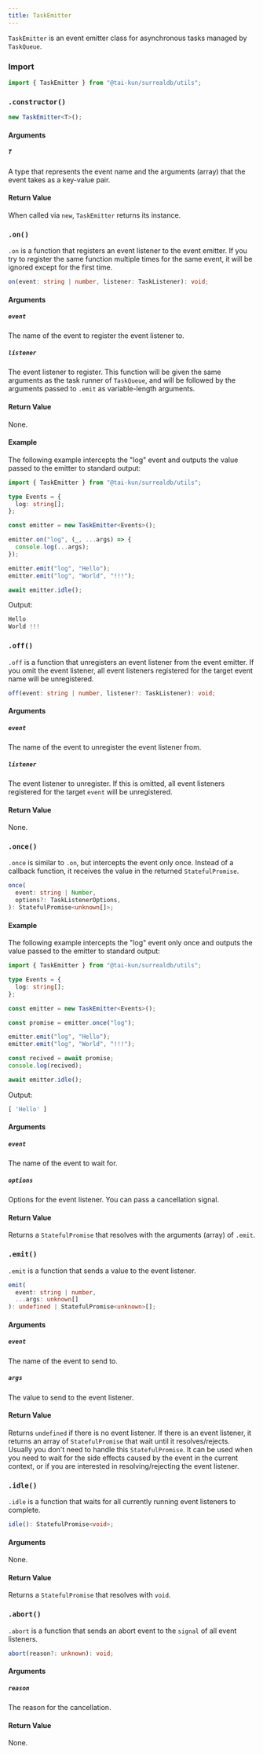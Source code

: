 ```yaml
---
title: TaskEmitter
---
```



`TaskEmitter` is an event emitter class for asynchronous tasks managed by `TaskQueue`.

### Import

```ts
import { TaskEmitter } from "@tai-kun/surrealdb/utils";
```

### `.constructor()`

```ts
new TaskEmitter<T>();
```

#### Arguments

##### `T`

A type that represents the event name and the arguments (array) that the event takes as a key-value pair.

#### Return Value

When called via `new`, `TaskEmitter` returns its instance.

### `.on()` <Badge variant="instance" /><Badge variant="method" />

`.on` is a function that registers an event listener to the event emitter. If you try to register the same function multiple times for the same event, it will be ignored except for the first time.

```ts
on(event: string | number, listener: TaskListener): void;
```

#### Arguments

##### `event`

The name of the event to register the event listener to.

##### `listener`

The event listener to register. This function will be given the same arguments as the task runner of `TaskQueue`, and will be followed by the arguments passed to `.emit` as variable-length arguments.

#### Return Value

None.

#### Example

The following example intercepts the "log" event and outputs the value passed to the emitter to standard output:

```ts
import { TaskEmitter } from "@tai-kun/surrealdb/utils";

type Events = {
  log: string[];
};

const emitter = new TaskEmitter<Events>();

emitter.on("log", (_, ...args) => {
  console.log(...args);
});

emitter.emit("log", "Hello");
emitter.emit("log", "World", "!!!");

await emitter.idle();
```

Output:

```js
Hello
World !!!
```

### `.off()` <Badge variant="instance" /><Badge variant="method" />

`.off` is a function that unregisters an event listener from the event emitter. If you omit the event listener, all event listeners registered for the target event name will be unregistered.

```ts
off(event: string | number, listener?: TaskListener): void;
```

#### Arguments

##### `event`

The name of the event to unregister the event listener from.

##### `listener`

The event listener to unregister. If this is omitted, all event listeners registered for the target `event` will be unregistered.

#### Return Value

None.

### `.once()` <Badge variant="instance" /><Badge variant="method" />

`.once` is similar to `.on`, but intercepts the event only once. Instead of a callback function, it receives the value in the returned `StatefulPromise`.

```ts
once(
  event: string | Number,
  options?: TaskListenerOptions,
): StatefulPromise<unknown[]>;
```

#### Example

The following example intercepts the "log" event only once and outputs the value passed to the emitter to standard output:

```ts
import { TaskEmitter } from "@tai-kun/surrealdb/utils";

type Events = {
  log: string[];
};

const emitter = new TaskEmitter<Events>();

const promise = emitter.once("log");

emitter.emit("log", "Hello");
emitter.emit("log", "World", "!!!");

const recived = await promise;
console.log(recived);

await emitter.idle();
```

Output:

```js
[ 'Hello' ]
```

#### Arguments

##### `event`

The name of the event to wait for.

##### `options`

Options for the event listener. You can pass a cancellation signal.

#### Return Value

Returns a `StatefulPromise` that resolves with the arguments (array) of `.emit`.

### `.emit()` <Badge variant="instance" /><Badge variant="method" />

`.emit` is a function that sends a value to the event listener.

```ts
emit(
  event: string | number,
  ...args: unknown[]
): undefined | StatefulPromise<unknown>[];
```

#### Arguments

##### `event`

The name of the event to send to.

##### `args`

The value to send to the event listener.

#### Return Value

Returns `undefined` if there is no event listener. If there is an event listener, it returns an array of `StatefulPromise` that wait until it resolves/rejects. Usually you don't need to handle this `StatefulPromise`. It can be used when you need to wait for the side effects caused by the event in the current context, or if you are interested in resolving/rejecting the event listener.

### `.idle()` <Badge variant="instance" /><Badge variant="method" />

`.idle` is a function that waits for all currently running event listeners to complete.

```ts
idle(): StatefulPromise<void>;
```

#### Arguments

None.

#### Return Value

Returns a `StatefulPromise` that resolves with `void`.

### `.abort()` <Badge variant="instance" /><Badge variant="method" />

`.abort` is a function that sends an abort event to the `signal` of all event listeners.

```ts
abort(reason?: unknown): void;
```

#### Arguments

##### `reason`

The reason for the cancellation.

#### Return Value

None.
